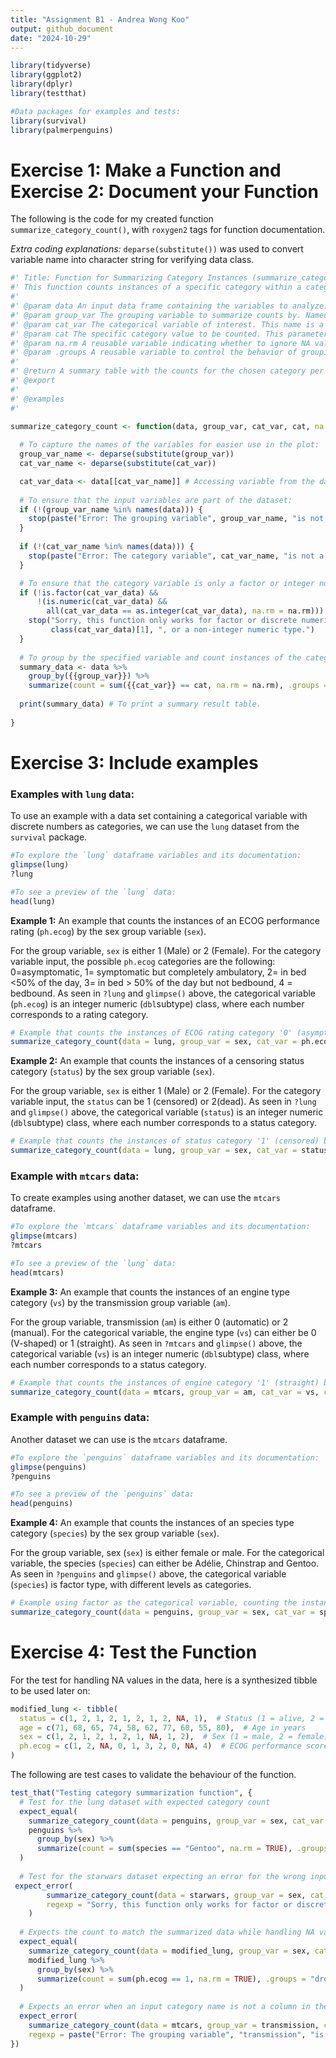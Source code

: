 ```yaml
---
title: "Assignment B1 - Andrea Wong Koo"
output: github_document
date: "2024-10-29"
---
```


``` r

library(tidyverse)
library(ggplot2)
library(dplyr)
library(testthat)

#Data packages for examples and tests:
library(survival)
library(palmerpenguins)
```


# Exercise 1: Make a Function and Exercise 2: Document your Function

The following is the code for my created function `summarize_category_count()`, with `roxygen2` tags for function documentation.

_Extra coding explanations:_ `deparse(substitute())` was used to convert variable name into character string for verifying data class.

``` r

#' Title: Function for Summarizing Category Instances (summarize_category_count())
#' This function counts instances of a specific category within a categorical variable, grouped by a group variable. It supports both factor and discrete numeric variable types, and displays the results in a summary table. 
#' 
#' @param data An input data frame containing the variables to analyze.
#' @param group_var The grouping variable to summarize counts by. Named this way to clarify its role in grouping.
#' @param cat_var The categorical variable of interest. This name is a concise reference to "category variable".
#' @param cat The specific category value to be counted. This parameter directly refers to the target category.
#' @param na.rm A reusable variable indicating whether to ignore NA values in the data. Defined globally to allow flexibility in handling missing values, while reducing redundancy.
#' @param .groups A reusable variable to control the behavior of grouping (e.g., "drop"), as in `dplyr::summarize()`. Defined globally to allow flexibility and reduce redundancy if changing its assignment.
#'
#' @return A summary table with the counts for the chosen category per group.
#' @export
#'
#' @examples
#' 

summarize_category_count <- function(data, group_var, cat_var, cat, na.rm = TRUE, .groups = "drop") {
  
  # To capture the names of the variables for easier use in the plot: 
  group_var_name <- deparse(substitute(group_var)) 
  cat_var_name <- deparse(substitute(cat_var))

  cat_var_data <- data[[cat_var_name]] # Accessing variable from the data
  
  # To ensure that the input variables are part of the dataset:  
  if (!(group_var_name %in% names(data))) {
    stop(paste("Error: The grouping variable", group_var_name, "is not a column in the dataset.")) 
  }
  
  if (!(cat_var_name %in% names(data))) {
    stop(paste("Error: The category variable", cat_var_name, "is not a column in the dataset."))
  }

  # To ensure that the category variable is only a factor or integer numeric type:
  if (!is.factor(cat_var_data) && 
      !(is.numeric(cat_var_data) && 
        all(cat_var_data == as.integer(cat_var_data), na.rm = na.rm))) {
    stop("Sorry, this function only works for factor or discrete numeric (integer) variables. You have provided an object of class: ", 
         class(cat_var_data)[1], ", or a non-integer numeric type.") 
  }
    
  # To group by the specified variable and count instances of the category: 
  summary_data <- data %>% 
    group_by({{group_var}}) %>% 
    summarize(count = sum({{cat_var}} == cat, na.rm = na.rm), .groups = .groups)
    
  print(summary_data) # To print a summary result table. 
  
}

```

# Exercise 3: Include examples

### Examples with `lung` data: 

To use an example with a data set containing a categorical variable with discrete numbers as categories, we can use the `lung` dataset from the `survival` package.

``` r
#To explore the `lung` dataframe variables and its documentation: 
glimpse(lung)
?lung
```

``` r
#To see a preview of the `lung` data:
head(lung)

```


**Example 1:** An example that counts the instances of an ECOG performance rating (`ph.ecog`) by the sex group variable (`sex`). 

For the group variable, `sex` is either 1 (Male) or 2 (Female).
For the category variable input, the possible `ph.ecog` categories are the following: 0=asymptomatic, 1= symptomatic but completely ambulatory, 2= in bed <50% of the day, 3= in bed > 50% of the day but not bedbound, 4 = bedbound. As seen in `?lung` and `glimpse()` above, the categorical variable (`ph.ecog`) is an integer numeric (`dbl`subtype) class, where each number corresponds to a rating category. 
``` r
# Example that counts the instances of ECOG rating category '0' (asymptomatic) by sex: 
summarize_category_count(data = lung, group_var = sex, cat_var = ph.ecog, cat = 0) 
```

**Example 2:** An example that counts the instances of a censoring status category (`status`) by the sex group variable (`sex`). 

For the group variable, `sex` is either 1 (Male) or 2 (Female).
For the category variable input, the `status` can be 1 (censored) or 2(dead). As seen in `?lung` and `glimpse()` above, the categorical variable (`status`) is an integer numeric (`dbl`subtype) class, where each number corresponds to a status category. 
``` r
# Example that counts the instances of status category '1' (censored) by sex: 
summarize_category_count(data = lung, group_var = sex, cat_var = status, cat = 2) 

```


### Example with `mtcars` data: 

To create examples using another dataset, we can use the `mtcars` dataframe.

``` r
#To explore the `mtcars` dataframe variables and its documentation: 
glimpse(mtcars)
?mtcars
```

``` r
#To see a preview of the `lung` data:
head(mtcars)

```

**Example 3:** An example that counts the instances of an engine type category (`vs`) by the transmission group variable (`am`). 

For the group variable, transmission (`am`) is either 0 (automatic) or 2 (manual).
For the categorical variable, the engine type (`vs`) can either be 0 (V-shaped) or 1 (straight).  As seen in `?mtcars` and `glimpse()` above, the categorical variable (`vs`) is an integer numeric (`dbl`subtype) class, where each number corresponds to a status category.

``` r
# Example that counts the instances of engine category '1' (straight) by transmission type:
summarize_category_count(data = mtcars, group_var = am, cat_var = vs, cat = 1)  
```

### Example with `penguins` data: 

Another dataset we can use is the `mtcars` dataframe.

``` r
#To explore the `penguins` dataframe variables and its documentation: 
glimpse(penguins)
?penguins
```

``` r
#To see a preview of the `penguins` data:
head(penguins)

```

**Example 4:** An example that counts the instances of an species type category (`species`) by the sex group variable (`sex`). 

For the group variable, sex (`sex`) is either female or male.
For the categorical variable, the species (`species`) can either be Adélie, Chinstrap and Gentoo. As seen in `?penguins` and `glimpse()` above, the categorical variable (`species`) is factor type, with different levels as categories.

``` r
# Example using factor as the categorical variable, counting the instances of the species category "Gentoo" by sex: 
summarize_category_count(data = penguins, group_var = sex, cat_var = species, cat = "Gentoo")

```


# Exercise 4: Test the Function

For the test for handling NA values in the data, here is a synthesized tibble to be used later on: 
``` r
modified_lung <- tibble(
  status = c(1, 2, 1, 2, 1, 2, 1, 2, NA, 1),  # Status (1 = alive, 2 = dead)
  age = c(71, 68, 65, 74, 58, 62, 77, 60, 55, 80),  # Age in years
  sex = c(1, 2, 1, 2, 1, 2, 1, NA, 1, 2),  # Sex (1 = male, 2 = female)
  ph.ecog = c(1, 2, NA, 0, 1, 3, 2, 0, NA, 4)  # ECOG performance scores
)

```

The following are test cases to validate the behaviour of the function.
``` r
test_that("Testing category summarization function", {
  # Test for the lung dataset with expected category count
  expect_equal(
    summarize_category_count(data = penguins, group_var = sex, cat_var = species, cat = "Gentoo"), 
    penguins %>%
      group_by(sex) %>%
      summarize(count = sum(species == "Gentoo", na.rm = TRUE), .groups = "drop")
  )
  
  # Test for the starwars dataset expecting an error for the wrong input type (decimal instead of integer):
 expect_error(
        summarize_category_count(data = starwars, group_var = sex, cat_var = birth_year, cat = 41.9), 
        regexp = "Sorry, this function only works for factor or discrete numeric \\(integer\\) variables\\. You have provided an object of class: numeric, or a non-integer numeric type."
    )
 
  # Expects the count to match the summarized data while handling NA values
  expect_equal(
    summarize_category_count(data = modified_lung, group_var = sex, cat_var = ph.ecog, cat = 1, na.rm = TRUE), 
    modified_lung %>%
      group_by(sex) %>%
      summarize(count = sum(ph.ecog == 1, na.rm = TRUE), .groups = "drop")
  ) 
  
  # Expects an error when an input category name is not a column in the data set:
  expect_error(
    summarize_category_count(data = mtcars, group_var = transmission, cat_var = vs, cat = 1),
    regexp = paste("Error: The grouping variable", "transmission", "is not a column in the dataset."))
})



```




